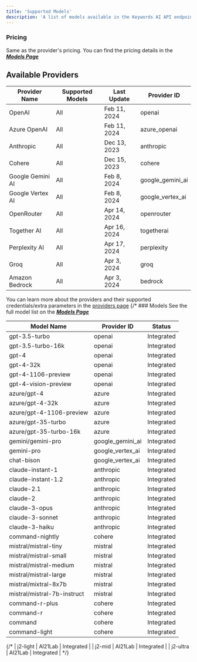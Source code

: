 ```yaml
---
title: 'Supported Models'
description: 'A list of models available in the Keywords AI API endpoint'
---
```




### Pricing
Same as the provider's pricing. You can find the pricing details in the **_[Models Page](https://platform.keywordsai.co/platform/models)_**

## Available Providers
| Provider Name     | Supported Models | Last Update  | Provider ID        |
|-----|---|------|----|
| OpenAI            | All                | Feb 11, 2024 | openai             |
| Azure OpenAI      | All                | Feb 11, 2024 | azure_openai       |
| Anthropic         | All                | Dec 13, 2023 | anthropic          |
| Cohere            | All                | Dec 15, 2023 | cohere             |
| Google Gemini AI  | All                | Feb 8, 2024  | google_gemini_ai   |
| Google Vertex AI  | All                | Feb 8, 2024  | google_vertex_ai   |
| OpenRouter        | All                | Apr 14, 2024 | openrouter         |
| Together AI       | All                | Apr 16, 2024 | togetherai         |
| Perplexity AI     | All                | Apr 17, 2024 | perplexity         |
| Groq              | All                | Apr 3, 2024  | groq               |
| Amazon Bedrock        | All                | Apr 3, 2024  | bedrock            |

You can learn more about the providers and their supported credentials/extra parameters in the [providers page](/integration/providers/providers-overview)
{/* ### Models
See the full model list on the **_[Models Page](https://platform.keywordsai.co/platform/models)_**

| Model Name | Provider ID | Status |
| --- | --- | --- |
| gpt-3.5-turbo | openai | Integrated |
| gpt-3.5-turbo-16k | openai | Integrated |
| gpt-4 | openai | Integrated |
| gpt-4-32k | openai | Integrated |
| gpt-4-1106-preview | openai | Integrated |
| gpt-4-vision-preview | openai | Integrated |
| azure/gpt-4 | azure | Integrated |
| azure/gpt-4-32k | azure | Integrated |
| azure/gpt-4-1106-preview | azure | Integrated |
| azure/gpt-35-turbo | azure | Integrated |
| azure/gpt-35-turbo-16k | azure | Integrated |
| gemini/gemini-pro | google_gemini_ai | Integrated |
| gemini-pro | google_vertex_ai | Integrated |
| chat-bison | google_vertex_ai | Integrated |
| claude-instant-1 | anthropic | Integrated |
| claude-instant-1.2 | anthropic | Integrated |
| claude-2.1 | anthropic | Integrated |
| claude-2 | anthropic | Integrated |
| claude-3-opus | anthropic | Integrated |
| claude-3-sonnet | anthropic | Integrated |
| claude-3-haiku | anthropic | Integrated |
| command-nightly | cohere | Integrated |
| mistral/mistral-tiny | mistral | Integrated |
| mistral/mistral-small | mistral | Integrated |
| mistral/mistral-medium | mistral | Integrated |
| mistral/mistral-large | mistral | Integrated |
| mistral/mixtral-8x7b | mistral | Integrated |
| mistral/mistral-7b-instruct | mistral | Integrated |
| command-r-plus | cohere | Integrated |
| command-r | cohere | Integrated |
| command | cohere | Integrated |
| command-light | cohere | Integrated | */}


{/* | j2-light | AI21Lab | Integrated |
| j2-mid | AI21Lab | Integrated |
| j2-ultra | AI21Lab | Integrated | */}
